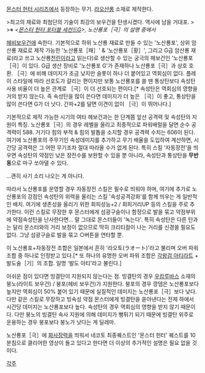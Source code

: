 [[몬스터 헌터 시리즈]]에서 등장하는 무기. [[라오샨롱]] 소재로 제작한다.

>최고의 재료와 최첨단의 기술이 최강의 보우건을 탄생시켰다. 역사에 남을 거대포.
>　
>※ ''<[[몬스터 헌터 포터블 세컨드G]]>, 노산룡포［극］의 설명 중에서''


[[헤비보우건]]에 속한다. 기본적으로 하위 노산룡 재료로 만들 수 있는 '노산룡포', 상위 암산룡 재료로 제작 가능한 '노산룡포［패］' & '노산룡포［황］', 그리고 G급 암산룡 재료(라고 쓰고 노산룡[[천린]]이라고 읽는다)로 생산할 수 있는 궁극의 헤보건인 '노산룡포［극］이 있다. G급 생산 장비로 '노산룡포 G'가 존재하나 노산룡포［극］과 상호 호환. ［극］에 비해 데미지가 조금 낮지만 슬롯이 하나 더 붙어있고 역회심이 없다. 플레이 스타일에 따라 선호도가 갈리는 편이지만 보통 노산룡포를 쓸 땐 통상탄보다 속성탄 사용 비율이 더 높은 관계로 ［극］이 더 선호되는 편이다.[* 속성탄은 역회심의 영향을 거의 받지 않는다. 즉 속성탄을 많이 쓴다면 데미지가 더 높은 ［극］이 좋고, 통상탄을 많이 쓴다면 G가 더 낫다. 간파+2를 달면 이견이 없이 ［극］이 뛰어나다.]

기본적으로 제작 가능한 시기의 여타 헤보건과는 한 단계쯤 앞선 공격력 및 속성탄의 지원이 특징. 노산룡포［극］의 경우 레벨을 올리고 최종적으로 파워배럴을 달면 순수 공격력이 588. 거기다 힘의 부적 & 힘의 발톱을 소지할 경우 공격력 수치는 606이 된다. 여기에 노산룡포의 주무기인 속성데미지를 추가하고 무기 배율을 도입하여 계산하면, 시간당 공격력은 그 어떤 무기조차 절대 따라올 수가 없게 된다. 특히 스킬 '자동장전'을 띄우면 속성탄의 약점인 낮은 장전수를 보완할 수 있을 뿐 아니라, 속성탄과 통상탄을 '''무반동'''으로 마구 쏘아댈 수 있다.

…괜히 사기 소리 나오는 게 아니다.

따라서 노산룡포를 운영할 경우 자동장전 스킬은 필수로 띄워야 하며, 여기에 추가로 노산룡포의 강점인 속성탄의 위력을 올리는 스킬 '속성공격강화'를 함께 띄우는 게 일반적인 배치. 여기에 생존성을 올리기 위한 회피성능+2 / 회피거리UP 등의 스킬을 주로 추가한다. 이런 스킬로 무장한 후 몬스터에게 섬광구슬이나 함정으로 발을 묶고 약점부위에 약점속성탄을 난사한다면… 말 그대로 몬스터들이 '녹는다'. 특히 속성탄은 다른 탄과는 달리 몬스터와의 거리 보정이 없으므로 딱히 크리티컬이 나는 거리를 신경쓸 필요도 없다. 그냥 섬광구슬로 발을 묶고 ○버튼을 연타할 뿐.

이 노산룡포+자동장전 조합은 일본에서 흔히 '라오토(ラオート)'라고 불리며 오버 파워 조합 중 하나로 인정받고 있다.[* 또 하나의 유명한 오버 파워 조합은 [[각왕검 아티라트]] + 발도술［기］의 조합. 일명 '발도 아티'라고 불린다.]

아쉬운 점이 있다면 빙결탄이 지원되지 않는다는 점. 빙결탄의 경우 [[우캄루바스]] 소재의 붕노(라이트 보우건) / 붕포(헤비 보우건)가 지원한다. 붕포의 경우 깡뎀은 노산룡포보다 높지만 역회심이 50% 붙어 있기 때문에 실질적인 데미지는 노산룡포［극］보다 낮다. 다만 같은 스킬로 무장하고 빙속성 약점 몬스터에게 빙결탄을 쏟아낸다는 전제 하에서 시간당 데미지는 노산룡포보다 높다. 속성탄의 경우 역회심의 영향을 받지 않기 때문이다. 다만 붕노의 빙결탄 속사 지원에 의해 데미지가 뻥튀기 되기 때문에 빙결탄 위주로 운용하는 경우 붕포보다 붕노가 낫다는 게 딜레마.

노산룡포［극］에 [[화사장력]]을 띄워서 네코토 최종퀘스트인 '몬스터 헌터' 퀘스트를 10분침으로 클리어한 영상이 돌고 있다고 한다면 더 이상의 추가적인 설명은 필요 없을 것이다.

[[각주]]
